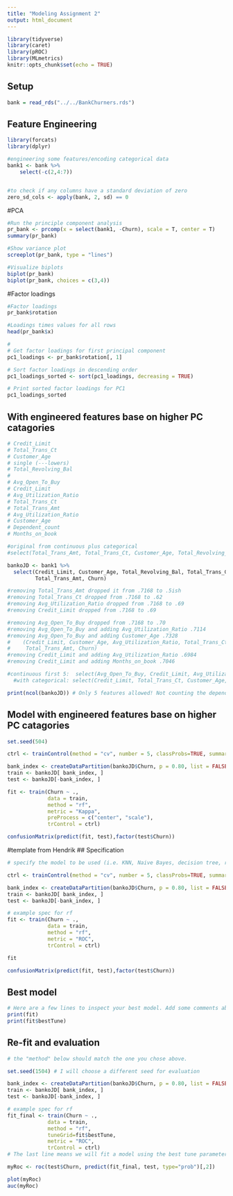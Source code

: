 ```yaml
---
title: "Modeling Assignment 2"
output: html_document
---
```


```r
library(tidyverse)
library(caret)
library(pROC)
library(MLmetrics)
knitr::opts_chunk$set(echo = TRUE)
```

## Setup

```r
bank = read_rds("../../BankChurners.rds") 
```


## Feature Engineering

```r
library(forcats)
library(dplyr)

#engineering some features/encoding categorical data
bank1 <- bank %>%
    select(-c(2,4:7))


#to check if any columns have a standard deviation of zero
zero_sd_cols <- apply(bank, 2, sd) == 0

```

#PCA
```r

#Run the principle component analysis
pr_bank <- prcomp(x = select(bank1, -Churn), scale = T, center = T)
summary(pr_bank)

#Show variance plot
screeplot(pr_bank, type = "lines")

#Visualize biplots
biplot(pr_bank)
biplot(pr_bank, choices = c(3,4))

```


#Factor loadings
```r

#Factor loadings
pr_bank$rotation

#Loadings times values for all rows
head(pr_bank$x)

#
# Get factor loadings for first principal component
pc1_loadings <- pr_bank$rotation[, 1]

# Sort factor loadings in descending order
pc1_loadings_sorted <- sort(pc1_loadings, decreasing = TRUE)

# Print sorted factor loadings for PC1
pc1_loadings_sorted

```


## With engineered features base on higher PC catagories
```r
# Credit_Limit
# Total_Trans_Ct
# Customer_Age
# single (---lowers)
# Total_Revolving_Bal
# 
# Avg_Open_To_Buy
# Credit_Limit
# Avg_Utilization_Ratio
# Total_Trans_Ct
# Total_Trans_Amt
# Avg_Utilization_Ratio
# Customer_Age
# Dependent_count
# Months_on_book

#original from continuous plus categorical 
#select(Total_Trans_Amt, Total_Trans_Ct, Customer_Age, Total_Revolving_Bal, Churn)

bankoJD <- bank1 %>% 
  select(Credit_Limit, Customer_Age, Total_Revolving_Bal, Total_Trans_Ct,
         Total_Trans_Amt, Churn)

#removing Total_Trans_Amt dropped it from .7168 to .5ish
#removing Total_Trans_Ct dropped from .7168 to .62
#removing Avg_Utilization_Ratio dropped from .7168 to .69
#removing Credit_Limit dropped from .7168 to .69

#removing Avg_Open_To_Buy dropped from .7168 to .70
#removing Avg_Open_To_Buy and adding Avg_Utilization_Ratio .7114
#removing Avg_Open_To_Buy and adding Customer_Age .7328
#    (Credit_Limit, Customer_Age, Avg_Utilization_Ratio, Total_Trans_Ct,
#     Total_Trans_Amt, Churn)
#removing Credit_Limit and adding Avg_Utilization_Ratio .6984
#removing Credit_Limit and adding Months_on_book .7046

#continuous first 5:  select(Avg_Open_To_Buy, Credit_Limit, Avg_Utilization_Ratio, Total_Trans_Ct, Total_Trans_Amt, Churn)
  #with categorical: select(Credit_Limit, Total_Trans_Ct, Customer_Age, Total_Revolving_Bal, Churn)

print(ncol(bankoJD)) # Only 5 features allowed! Not counting the dependent variable.

```

## Model with engineered features base on higher PC catagories
```r
set.seed(504) 

ctrl <- trainControl(method = "cv", number = 5, classProbs=TRUE, summaryFunction = twoClassSummary)

bank_index <- createDataPartition(bankoJD$Churn, p = 0.80, list = FALSE)
train <- bankoJD[ bank_index, ]
test <- bankoJD[-bank_index, ]

fit <- train(Churn ~ .,
             data = train,
             method = "rf",
             metric = "Kappa",
             preProcess = c("center", "scale"),
             trControl = ctrl)

confusionMatrix(predict(fit, test),factor(test$Churn))

```






#template from Hendrik
## Specification

```r
# specify the model to be used (i.e. KNN, Naive Bayes, decision tree, random forest, bagged trees) and the tuning parameters used

ctrl <- trainControl(method = "cv", number = 5, classProbs=TRUE, summaryFunction = twoClassSummary)

bank_index <- createDataPartition(bankoJD$Churn, p = 0.80, list = FALSE)
train <- bankoJD[ bank_index, ]
test <- bankoJD[-bank_index, ]

# example spec for rf
fit <- train(Churn ~ .,
             data = train, 
             method = "rf",
             metric = "ROC",
             trControl = ctrl)

fit

confusionMatrix(predict(fit, test),factor(test$Churn))

```


## Best model

```r
# Here are a few lines to inspect your best model. Add some comments about optimal hyperparameters.
print(fit)
print(fit$bestTune)
```


## Re-fit and evaluation

```r
# the "method" below should match the one you chose above. 

set.seed(1504) # I will choose a different seed for evaluation

bank_index <- createDataPartition(bankoJD$Churn, p = 0.80, list = FALSE)
train <- bankoJD[ bank_index, ]
test <- bankoJD[-bank_index, ]

# example spec for rf
fit_final <- train(Churn ~ .,
             data = train, 
             method = "rf",
             tuneGrid=fit$bestTune,
             metric = "ROC",
             trControl = ctrl) 
# The last line means we will fit a model using the best tune parameters your CV found above.

myRoc <- roc(test$Churn, predict(fit_final, test, type="prob")[,2])

plot(myRoc)
auc(myRoc)
```

